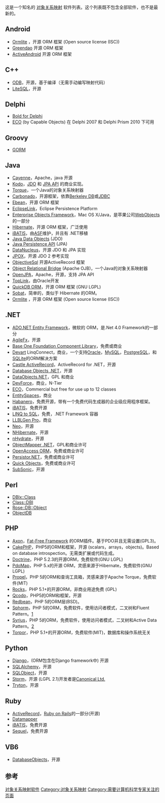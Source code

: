 {{Update|time=2021-9-21}}{{expert|time=2010-10-22T05:32:11+00:00|subject=计算机科学}}
这是一个知名的 [[对象关系映射|对象关系映射]] 软件列表。这个列表既不包含全部软件，也不是最新的。

==Android==
* [http://ormlite.com/sqlite_java_android_orm.shtml Ormlite] {{Wayback|url=http://ormlite.com/sqlite_java_android_orm.shtml |date=20210306182418 }} ，开源 ORM 框架 (Open source license (ISC))
* [http://greendao-orm.com/ Greendao ] {{Wayback|url=http://greendao-orm.com/ |date=20210224213345 }} 开源 ORM 框架 
* [http://www.activeandroid.com/ ActiveAndroid ] {{Wayback|url=http://www.activeandroid.com/ |date=20210116213416 }}开源 ORM 框架 
== C++ ==
* [[ODB_(C++)|ODB]]，开源，基于编译（无需手动编写映射代码）
* [[LiteSQL|LiteSQL]]，开源

== Delphi ==
* [[Bold_for_Delphi|Bold for Delphi]]
* [[ECO|ECO]] (by Capable Objects) 在 Delphi 2007 和 Delphi Prism 2010 下可用

== Groovy ==
* [[GORM|GORM]]

== Java ==
* [[Apache_Cayenne|Cayenne]]，Apache，java 开源
* [[Apache_OpenJPA|Kodo]]，[[Java_Data_Objects|JDO]] 和 [[Java_Persistence_API|JPA API]] 的商业实现。
* [[Apache_Torque|Torque]]，一个Java的对象关系映射器
* [[Carbonado_(Java)|Carbonado]]，开源框架，依靠[[Berkeley_DB|Berkeley DB]]或[[Java_Database_Connectivity|JDBC]]
* [[Ebean|Ebean]]，开源 ORM 框架
* [[EclipseLink|EclipseLink]]，Eclipse Persistence Platform
* [[Enterprise_Objects_Framework|Enterprise Objects Framework]]，Mac OS X/Java，是苹果公司[[WebObjects|WebObjects]]的一部分
* [[Hibernate_(Java)|Hibernate]]，开源 ORM 框架，广泛使用
* [[iBATIS|iBATIS]]，由[[Apache_Software_Foundation|ASF]]维护，并且有 .NET移植
* [[Java_Data_Objects|Java Data Objects]] (JDO)
* [[Java_Persistence_API|Java Persistence API]] (JPA)
* [[DataNucleus|DataNucleus]]，开源 JDO 和 JPA 实现
* [[JPOX|JPOX]]，开源 JDO 2 参考实现
* [https://github.com/braisdom/ObjectiveSql ObjectiveSql] 开源ActiveRecord 框架
* [[Object_Relational_Bridge|Object Relational Bridge]] (Apache OJB)，一个Java的对象关系映射器
* [[OpenJPA|OpenJPA]]，Apache，开源，支持 JPA API
* [[TopLink|TopLink]]，由Oracle开发
* [[QuickDB_ORM|QuickDB ORM]]，开源 ORM 框架 (GNU LGPL)
* [[Sobat|Sobat]]，简单的，类似于 Hibernate 的ORM。
* [http://ormlite.com/ Ormlite] {{Wayback|url=http://ormlite.com/ |date=20210117193646 }} ，开源 ORM 框架 (Open source license (ISC))

== .NET ==
* [[ADO.NET_Entity_Framework|ADO.NET Entity Framework]]，微软的 ORM，是.Net 4.0 Framework的一部分
* [[AgileFx|AgileFx]]，开源
* [[Base_One_Foundation_Component_Library|Base One Foundation Component Library]]，免费或商业
* [[Devart_(company)|Devart]] LinqConnect，商业，一个支持[[Oracle_数据库|Oracle]]，[[MySQL|MySQL]]，[[PostgreSQL|PostgreSQL]]，和 [[SQLite|SQLite]]的ORM解决方案
* [[Castle_ActiveRecord|Castle ActiveRecord]]，ActiveRecord for .NET，开源
* [[DatabaseObjects|Database Objects .NET]]，开源
* [[DataObjects.NET|DataObjects.NET]]，GPL 和商业
* [[DevForce|DevForce]]，商业，N-Tier
* [[ECO_(Domain_Driven_Design)|ECO]]，Commercial but free for use up to 12 classes
* [[EntitySpaces|EntitySpaces]]，商业
* [[Habanero.NET|Habanero]]，免费开源，带有一个免费代码生成器的企业级应用程序框架。
* [[iBATIS|iBATIS]]，免费开源
* [[Language_Integrated_Query#LINQ_to_SQL|LINQ to SQL]]，免费，.NET Framework 容器
* [[LLBLGen_Pro|LLBLGen Pro]]，商业
* [[Neo_(object-relational_toolset)|Neo]]，开源
* [[NHibernate|NHibernate]]，开源
* [[nHydrate|nHydrate]]，开源
* [[ObjectMapper_.NET|ObjectMapper .NET]]，GPL和商业许可
* [[OpenAccess_ORM|OpenAccess ORM]]，免费或商业许可
* [[Persistor.NET|Persistor.NET]]，免费或商业许可
* [[Quick_Objects|Quick Objects]]，免费或商业许可
* [[SubSonic_(software)|SubSonic]]，开源

== Perl ==
* [[DBIx::Class|DBIx::Class]]
* [[Class::DBI|Class::DBI]]
* [[Rose::DB::Object|Rose::DB::Object]]
* [[ObjectDB|ObjectDB]]

== PHP ==
* [[Axon|Axon]]，[http://fatfree.sourceforge.net Fat-Free Framework] {{Wayback|url=http://fatfree.sourceforge.net/ |date=20120317020604 }}的ORM插件。基于PDO并且无需设置(GPL3)。
* [[CakePHP|CakePHP]]，PHP5的ORM和框架，开源 (scalars，arrays，objects)。Based on database introspection。无需类扩展或代码生成。
* [[Doctrine_(PHP)|Doctrine]]，PHP 5.2.3的开源ORM，免费软件(GNU LGPL)
* [[PdoMap_(PHP)|PdoMap]]，PHP 5.x的开源 ORM，灵感来源于Hibernate，免费软件(GNU LGPL)
* [[Propel_(PHP)|Propel]]，PHP 5的ORM和查询工具箱，灵感来源于Apache Torque，免费软件(MIT)
* [[Rocks_(PHP)|Rocks]]，PHP 5.1+的开源ORM，非商业用途免费 (GPL)
* [[Qcodo|Qcodo]]，PHP5的ORM和框架，开源
* [[Redbean_(software)|Redbean]]，PHP 5的ORM层(BSD)。
* [[Sphorm_PHP|Sphorm]]，PHP 5的ORM，免费软件，使用访问者模式，二叉树和Fluent Pattern。[https://web.archive.org/web/20111017212111/http://sphorm.net/]
* [[Syrius|Syrius]]，PHP 5的ORM，免费软件，使用访问者模式，二叉树和Active Data Pattern。[http://www.domenicobiancardi.com] {{Wayback|url=http://www.domenicobiancardi.com/ |date=20201126041106 }}
* [[Torpor_(PHP)|Torpor]]，PHP 5.1+的开源ORM，免费软件(MIT)，数据库和操作系统无关

== Python ==
* [[Django|Django]]，(ORM包含在Django framework中) 开源
* [[SQLAlchemy|SQLAlchemy]]，开源
* [[SQLObject|SQLObject]]，开源
* [[Storm_(software)|Storm]]，开源 (LGPL 2.1)开发者是[[Canonical_Ltd.|Canonical Ltd.]]
* [[Tryton|Tryton]]，开源

== Ruby ==
* [[ActiveRecord_(Rails)|ActiveRecord]]，[[Ruby_on_Rails|Ruby on Rails]]的一部分(开源)
* [[Datamapper|Datamapper]]
* [[iBATIS|iBATIS]]，免费开源
* [[Sequel|Sequel]]，免费开源

== VB6 ==
* [[DatabaseObjects|DatabaseObjects]]，开源

== 参考 ==
<references />

{{DEFAULTSORT:对象关系映射软件}}
[[Category:软件列表|对象关系映射软件]]
[[Category:对象关系映射|Category:对象关系映射]]
[[Category:需要计算机科学专家关注的页面|Category:需要计算机科学专家关注的页面]]